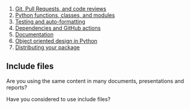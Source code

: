 1. [Git, Pull Requests, and code reviews](01_version_control.qmd)
2. [Python functions, classes, and modules](02_function_classes.qmd)
3. [Testing and auto-formatting](03_testing.qmd)
3. [Dependencies and GitHub actions](04_dependencies_ci.qmd)
4. [Documentation](05_documentation.qmd)
6. [Object oriented design in Python](06_oop.qmd)
7. [Distributing your package](07_packaging.qmd)


## Include files

Are you using the same content in many documents, presentations and reports?

Have you considered to use include files?